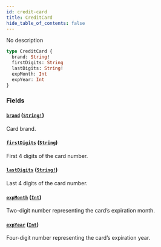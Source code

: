 ```yaml
---
id: credit-card
title: CreditCard
hide_table_of_contents: false
---
```


No description

```graphql
type CreditCard {
  brand: String!
  firstDigits: String
  lastDigits: String!
  expMonth: Int
  expYear: Int
}
```

### Fields

#### [`brand`](#) ([`String!`](../../../developer/api-reference/scalars/string))

Card brand.

#### [`firstDigits`](#) ([`String`](../../../developer/api-reference/scalars/string))

First 4 digits of the card number.

#### [`lastDigits`](#) ([`String!`](../../../developer/api-reference/scalars/string))

Last 4 digits of the card number.

#### [`expMonth`](#) ([`Int`](../../../developer/api-reference/scalars/int))

Two-digit number representing the card’s expiration month.

#### [`expYear`](#) ([`Int`](../../../developer/api-reference/scalars/int))

Four-digit number representing the card’s expiration year.

